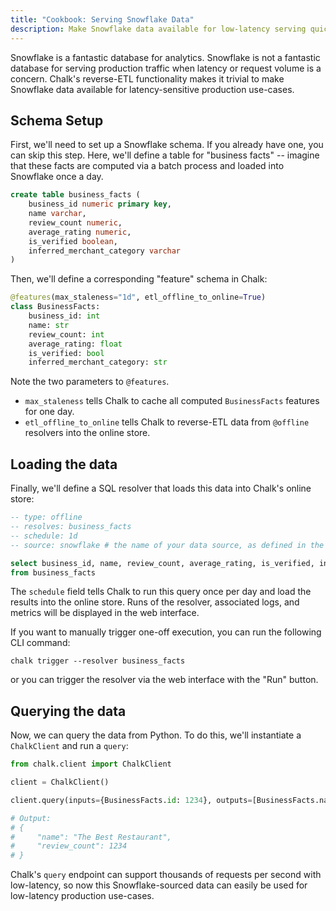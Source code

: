 ```yaml
---
title: "Cookbook: Serving Snowflake Data"
description: Make Snowflake data available for low-latency serving quickly and easily.
---
```


Snowflake is a fantastic database for analytics. Snowflake is not a fantastic database for serving production
traffic when latency or request volume is a concern. Chalk's reverse-ETL functionality makes it trivial to make
Snowflake data available for latency-sensitive production use-cases.

## Schema Setup

First, we'll need to set up a Snowflake schema. If you already have one, you can skip this step. Here, we'll define
a table for "business facts" -- imagine that these facts are computed via a batch process and loaded into Snowflake
once a day.

```sql
create table business_facts (
    business_id numeric primary key,
    name varchar,
    review_count numeric,
    average_rating numeric,
    is_verified boolean,
    inferred_merchant_category varchar
)
```

Then, we'll define a corresponding "feature" schema in Chalk:

```python
@features(max_staleness="1d", etl_offline_to_online=True)
class BusinessFacts:
    business_id: int
    name: str
    review_count: int
    average_rating: float
    is_verified: bool
    inferred_merchant_category: str
```

Note the two parameters to `@features`.

- `max_staleness` tells Chalk to cache all computed `BusinessFacts` features for one day.
- `etl_offline_to_online` tells Chalk to reverse-ETL data from `@offline` resolvers into the online store.

## Loading the data

Finally, we'll define a SQL resolver that loads this data into Chalk's online store:

```sql
-- type: offline
-- resolves: business_facts
-- schedule: 1d
-- source: snowflake # the name of your data source, as defined in the data sources web interface

select business_id, name, review_count, average_rating, is_verified, inferred_merchant_category
from business_facts
```

The `schedule` field tells Chalk to run this query once per day and load the results into the online store.
Runs of the resolver, associated logs, and metrics will be displayed in the web interface.

If you want to manually trigger one-off execution, you can run the following CLI command:

```
chalk trigger --resolver business_facts
```

or you can trigger the resolver via the web interface with the "Run" button.

## Querying the data

Now, we can query the data from Python. To do this, we'll instantiate a `ChalkClient` and run a `query`:

```python
from chalk.client import ChalkClient

client = ChalkClient()

client.query(inputs={BusinessFacts.id: 1234}, outputs=[BusinessFacts.name, BusinessFacts.review_count])

# Output:
# {
#     "name": "The Best Restaurant",
#     "review_count": 1234
# }
```

Chalk's `query` endpoint can support thousands of requests per second with low-latency, so now this Snowflake-sourced
data can easily be used for low-latency production use-cases.